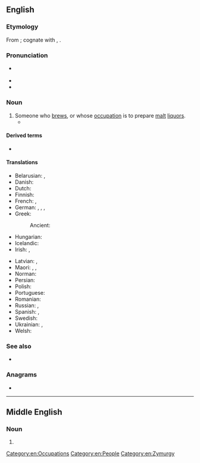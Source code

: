{{also|Brewer}}
==English==
{{wikipedia|Brewing}}

===Etymology===
From {{inh|en|enm|brewere}}; cognate with {{cog|nl|brouwer}}, {{cog|sv|bryggare}}.

===Pronunciation===
* {{a|UK}} {{IPA|en|/ˈbɹuː.ə(ɹ)/}}
* {{audio|en|LL-Q1860 (eng)-Vealhurl-brewer.wav|Audio (UK)}}
* {{rhymes|en|uːə(ɹ)|s=2}}

===Noun===
{{en-noun}}

# Someone who [[brew]]s, or whose [[occupation]] is to prepare [[malt]] [[liquor]]s.
#* {{quote-book|en|year=2006|author=[[w:Edwin Black|Edwin Black]]
|title=Internal Combustion
|chapter=2|url=http://openlibrary.org/works/OL4103950W
|passage=But through the oligopoly, charcoal fuel proliferated throughout London's trades and industries.&nbsp; By the 1200s, '''brewers''' and bakers, tilemakers, glassblowers, pottery producers, and a range of other craftsmen all became hour-to-hour consumers of charcoal.}}

====Derived terms====
* {{l|en|brewer's droop}}

====Translations====
{{trans-top|someone who brews}}
* Belarusian: {{t|be|півава́р|m}}, {{t|be|півава́рка|f}}
* Danish: {{t+|da|brygger|c}}
* Dutch: {{t+|nl|brouwer|m}}
* Finnish: {{t+|fi|oluenpanija}}
* French: {{t+|fr|brasseur|m}}, {{t+|fr|brasseuse|f}}
* German: {{t+|de|Brauer|m}}, {{t+|de|Brauerin|f}}, {{t+|de|Bierbrauer|m|lit=beer brewer}}, {{t+|de|Bierbrauerin|f|lit=beer brewer}}
* Greek:
*: Ancient: {{t|grc|ζυτοποιός|m}}
* Hungarian: {{t+|hu|sörfőző|lit=beer brewer}}
* Icelandic: {{t|is|bruggari|m}}
* Irish: {{t|ga|bríbhéir|m}}, {{t|ga|grúdaire|m}}
{{trans-mid}}
* Latvian: {{t|lv|aldaris|m}}, {{t|lv|aldare|f}}
* Maori: {{t|mi|kaikōpiro}}, {{t|mi|kaikōpiro waipiro}}, {{t|mi|kaitoroī }}
* Norman: {{t|nrf|bracheux|m}} {{qualifier|Jersey}}
* Persian: {{t|fa|بوزاگر|tr=buzâgar|sc=fa-Arab}}
* Polish: {{t+|pl|piwowar|m}}
* Portuguese: {{t|pt|cervejeiro|m}}
* Romanian: {{t+|ro|berar|m}}
* Russian: {{t+|ru|пивова́р|m}}, {{t+|ru|пивова́рка|f}}
* Spanish: {{t+|es|cervecero|m}},
* Swedish: {{t+|sv|bryggare|c}}
* Ukrainian: {{t+|uk|пивова́р|m}}, {{t|uk|пивова́рка|f}}
* Welsh: {{t|cy|bragwr|m}}
{{trans-bottom}}

===See also===
* {{l|en|homebrewed}}

===Anagrams===
* {{anagrams|en|a=beerrw|Werber|rebrew}}

[[Category:en:Occupations]]
[[Category:en:People]]
[[Category:en:Zymurgy]]

----

==Middle English==

===Noun===
{{head|enm|noun}}

# {{alternative form of|enm|brewere}}